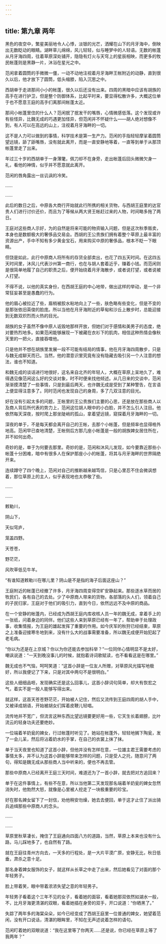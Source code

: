 ```yaml
---
---
---
```

title: 第九章 两年
---




黑色的夜空中，繁星美丽地令人心悸，淡银的光芒，洒耀在山下的月牙海中，倒映出无数眨动的眼睛。湖畔草儿绵绵，风儿轻轻，似与睡梦中的人轻语。无数的帐蓬从月牙海四周，往着草原深处铺开，隐隐有灯火与天穹上的星辰相映，而更多的牧民帐蓬则是黑静一片，沐浴在星光之中。

范闲拿着圆筒的手微微一僵，一动不动地注视着月牙海畔王帐附近的动静，直到很久以后，他才放下了圆筒，低头缩膝，陷入沉思之中。

西胡单于走进那间小小的帐蓬，很久以后还没有出来。四周的黑暗中应该有胡族的高手在进行护卫，但是整个防御体系，比起平时来，要显得松散许多，大概这位单于也不愿意王庭的高手们离那间帐蓬太近。

那间小帐蓬里住的什么人？范闲抿了抿发干的嘴唇，心情微感低落。这个发现或许有些怪异，比魏无成的巧遇更加怪异，但范闲并不怀疑什么——胡人绝对想像不到，有人可以在高远的山上，注视着月牙海畔的一切。

这不是人力可以做到的事情，科学技术是第一生产力。范闲的手指轻轻摩挲着圆筒望远镜，舔了舔嘴唇，没有就此离开，而是一直安静地等着，一直等到单于从那顶帐蓬里走了出来。

年过三十岁的西胡单于一身薄氅，佩刀却不在身旁，走出帐蓬后回头微微欠身一礼，看他的神情，似乎并不愿意就此离开。

范闲的唇角露出一丝讥讽的冷笑。

……

……

此后的数日之后，中原各大商行开始就此行所携的相关货物，与西胡王庭里的达官贵人们进行讨价还价，而且为了等候从两大贤王帐赶过来的人物，时间略多拖了两日。

王庭对这些商人示好，为的自然是将来可能的物资输入问题，但是这次秋季贩卖，本身也是数额极大的奢侈品交易会。西胡的王公贵族们拥有着整个草原上最丰富的资源出产，手中不知有多少黄金宝石，用来购买中原的奢侈品，根本不眨一下眼睛。

但饶是如此，此行中原商人将所有的存货全部卖出，也花了四五天时间。在这四五天时间里，沐风儿代表沙州第一商行，也在与胡人套着近乎，赚着小钱。而范闲则是很简单地履了自己的职责之后，便开始绕着月牙海散步，或者说打望，或者说被人打望。

不得不说，以他的真实身份，在西胡王庭的中心地带，做出这样的举动，是一个非常狂妄甚至是愚蠢的行为。

他的眉心被拉近了些，眉梢被胶水粘地向上了一些，肤色略有些变化，但是不变的是那张依旧英俊的脸庞。所以当他在月牙海附近的草甸和沙丘上散步时，总能迎接到无数双炽烈而火热的目光。

胡族的女子虽然不像中原人诋毁地那样开放，但她们对于感情和美男子的态度，绝对要热烈地多。如果范闲能够展现一下被藏在衣衫下的肌肉，相信这种热情会像秋天里的一把火，直接吞噬他。

只是他并不想在胡族里发展一段不可能有结局的情事，他在月牙海四周散步，只是与魏无成聊天而已。当然，他的潜意识里究竟有没有隐藏去吸引另一个人注意的想法，谁也不知道。

和魏无成的谈话进行地很好，这名来自北齐的年轻人，大概在草原上呆地久了，难得遇见像范闲这么好的交谈对象，时不时便来找他倾述。从几日来的交谈中，范闲渐渐摸清楚了一些事情，只是到最后两天，也许魏无成是受到了某种警告，在言语上便显得注意多了。同时范闲也发现自己的身周，多了几双注意的目光。

好在没有引起太多的问题，王帐里的王公贵族们主要的心思，还是放在那些商人以及商人背后所代表的势力上，范闲这位胡人眼中的小白脸，并不怎么引人注目。他依然每天深夜，按时爬上那坐陡峭的孤山，拿着望远镜，窥探着月牙海畔的一切。

深夜的单于，不是每天都会离开自己的王帐，去那个小帐蓬，但是频率也显得格外地高。范闲早已查地清楚，王帐侧后方那几座小帐蓬是一般的胡族婢女居住所在，并不如何出奇。

奇妙的是，单于为何要去那里。奇妙的是，范闲和沐风儿发现，如今要靠近那些小帐蓬十分困难，暗中有很多人在保护那座小小的帐蓬，将其与月牙海畔的世界隔绝开来。

连续蹲守了四个晚上，范闲对自己的推断越来越笃信，只是心里忍不住会微讽想着，那位草原上的主人，似乎表现地也太恭敬了些。

……

……

敕勒川，

阴山下，

天似穹庐，

笼盖四野。

天苍苍，

野茫茫，

风吹草低见牛羊。

“有谁知道敕勒川在哪儿里？阴山是不是指的海子后面这座山？”

王庭附近的帐蓬已经撤了许多，月牙海四周变得空旷安静起来。那些逐水草而居的牧民们，各有自己的去处。少了中原商人带来的货物，各部落的头人们，领着自己的子民归家，王庭对于他们的吸引力，直到今日，依然远远不及中原的商品。

在一个安静的帐蓬内，已经成为西胡王庭内库收核人员一年的魏无成，拿着手上的一张纸，问着身边的同伴。他们这些人来到草原已经有一年了，帮助单于处理政事，收集情报，为王庭的雄起发挥了重要的作用。如今庆军的秋狩已经结束，草原之上准备迎接寒冬地到来，没有什么大的战事需要准备，所以魏无成便开始犯起了老毛病。

“你以为还是在上京城？你以为你还能去参加科举？”一位同伴心情明显不是太好，嘲讽说道：“一天到晚没事儿的时候，就抱着诗词歌赋读，也不看看这是在哪里。”

魏无成也不气恼，呵呵笑道：“这首小辞是一位友人所赠，对草原风光描写地极好，所以我便记了下来，只是对其中两句不是很明白。”

这些人细细品咂，发现确实还是这么回事儿，这首小辞词句简单，却大有恢宏之气，着实不是一般人能够写得出来。

就这样，这首天苍苍野茫茫，开始被人记住，然后又流传到王庭四周的胡人手中，又被译成胡语，开始被胡女们挥着皮鞭儿轻唱。

流传地并不宽广，但流言这种东西比望远镜要更好用一些，它天生长着翅膀，比叶流云的轻身功夫还要绝妙。

一位端着羊奶瓮的婢女，行过帐蓬时听见了。她站在帐蓬外，轻轻地搁下陶瓮，发了一会儿呆，然后将沾着奶水的手掌，在自己的衣裳上抹了抹。

单于当天夜里也知道了这首小辞，但他并没有怎样在意，一位雄主君王需要考虑的事情太多，并不认为这首小辞能够带来怎样的问题，只是受人之托，随意问了两句，得知是魏无成从那些商人当中听来的，便也不再去管。

那些中原商人已经离开王庭三天时间，难道还为了一首小辞，就去把对方追回来？

单于在这件事情上，有些不在意，所以当他第二天发现那名端着羊奶瓮的婢女忽然消失时，他勃然大怒，就像是心里被人挖走了一块极重要的珍宝。

好在那名婢女留下了一封信，劝他稍安勿燥，她去去便回，单于这才止住了派出骑兵追缉那些中原商人的念头。

……

……

草原里秋草凄长，掩住了王庭通向四面八方的道路，当然，草原上本来也没有什么路，马儿踩地多了，也自然有了路。

就在王庭往青州方向去，一天多的行程处，是一大片平漠广原，安静无比，秋日低垂，肃杀之意十足。

那名身着婢女服饰的女子，就这样从长草之中走了出来，然后她看见了对面的那个年轻男子。

脸上带着笑，眼中带着浓浓失望之意的年轻男子。

年轻男子看着这个三年不见的女子，看着她的面容，看着她那双依然如湖水一般，不，比月牙海更清湛的双眼，看着她插在身旁的双手，开口说道：“你晒黑了。”

失踪了两年多的海棠朵朵，如今已经变成了西胡王庭里一位普通的婢女，她望着范闲，没有开口说话，清湛的眼眸里，不知在无声述说着怎样的语句。

范闲盯着她的双眼说道：“我在这里等了你两天……还是说，你已经在草原上等了我两年？”